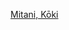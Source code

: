 {{Navbox
|name = 三谷幸喜
|title = [[三谷幸喜]]執導電影作品
|state = {{{state|autocollapse}}}
|listclass = hlist
|list1 = 
* {{tsl|ja|ラヂオの時間|心情直播，不NG}} <small>（1997）</small>
* {{tsl|ja|[みんなのいえ|大家之家}} <small>（2001）</small>
* [[有頂天大飯店]] <small>（2006）</small>
* [[魔幻時刻]] <small>（2008）</small>
* [[鬼壓床了沒]] <small>（2011）</small>
* {{tsl|en|The Kiyosu Conference|清須會議 (2013年電影)|清須會議}} <small>（2013）</small>
* [[銀河街道]] <small>（2015）</small>
* [[失憶的總理大臣]] <small>（2019）</small>
}}<includeonly>
</includeonly><noinclude>
{{collapsible option}}
[[Category:日本電影導演模板|Mitani, Kōki]]
</noinclude>